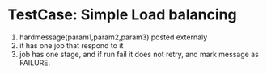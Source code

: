 = TestCase: Simple Load balancing =

# hardmessage(param1,param2,param3) posted externaly
# it has one job that respond to it
# job has one stage, and if run fail it does not retry, and mark message as FAILURE.